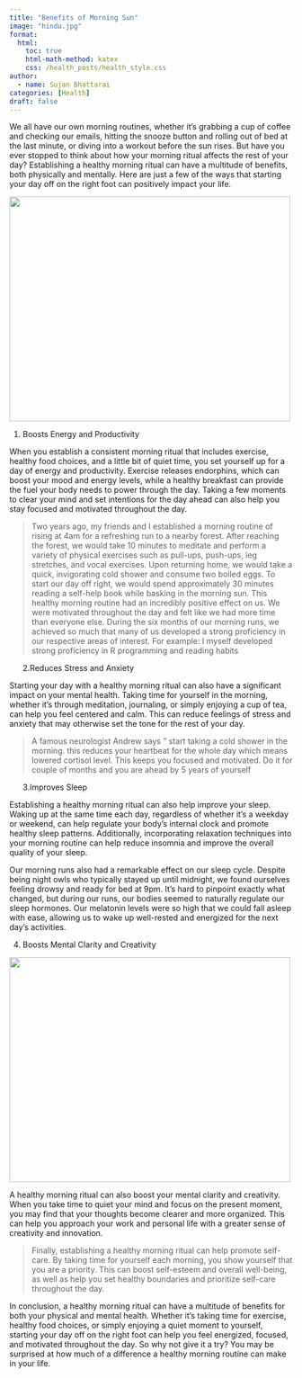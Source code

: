 ```yaml
---
title: "Benefits of Morning Sun"
image: "hindu.jpg"
format:
  html:
    toc: true
    html-math-method: katex
    css: /health_posts/health_style.css
author:
  - name: Sujan Bhattarai
categories: [Health]
draft: false
---
```


<p>We all have our own morning routines, whether it's grabbing a cup of coffee and checking our emails, hitting the snooze button and rolling out of bed at the last minute, or diving into a workout before the sun rises. But have you ever stopped to think about how your morning ritual affects the rest of your day? Establishing a healthy morning ritual can have a multitude of benefits, both physically and mentally. Here are just a few of the ways that starting your day off on the right foot can positively impact your life.</p>

<p><img class=" wp-image-106 alignleft" src="image1.jpg" alt="" width="500" height="400" /></p>

<ol>
 	<li>Boosts Energy and Productivity</li>
</ol>
When you establish a consistent morning ritual that includes exercise, healthy food choices, and a little bit of quiet time, you set yourself up for a day of energy and productivity. Exercise releases endorphins, which can boost your mood and energy levels, while a healthy breakfast can provide the fuel your body needs to power through the day. Taking a few moments to clear your mind and set intentions for the day ahead can also help you stay focused and motivated throughout the day.

<blockquote>Two years ago, my friends and I established a morning routine of rising at 4am for a refreshing run to a nearby forest. After reaching the forest, we would take 10 minutes to meditate and perform a variety of physical exercises such as pull-ups, push-ups, leg stretches, and vocal exercises. Upon returning home, we would take a quick, invigorating cold shower and consume two boiled eggs. To start our day off right, we would spend approximately 30 minutes reading a self-help book while basking in the morning sun. This healthy morning routine had an incredibly positive effect on us. We were motivated throughout the day and felt like we had more time than everyone else. During the six months of our morning runs, we achieved so much that many of us developed a strong proficiency in our respective areas of interest. For example: I myself developed strong proficiency in R programming and reading habits</blockquote>

<ol>
 	2.Reduces Stress and Anxiety
</ol>
Starting your day with a healthy morning ritual can also have a significant impact on your mental health. Taking time for yourself in the morning, whether it's through meditation, journaling, or simply enjoying a cup of tea, can help you feel centered and calm. This can reduce feelings of stress and anxiety that may otherwise set the tone for the rest of your day.

<blockquote>A famous neurologist Andrew says " start taking a cold shower in the morning. this reduces your heartbeat for the whole day which means lowered cortisol level. This keeps you focused and motivated. Do it for couple of months and you are ahead by 5 years of yourself</blockquote>

<ol>
 	3.Improves Sleep
</ol>
Establishing a healthy morning ritual can also help improve your sleep. Waking up at the same time each day, regardless of whether it's a weekday or weekend, can help regulate your body's internal clock and promote healthy sleep patterns. Additionally, incorporating relaxation techniques into your morning routine can help reduce insomnia and improve the overall quality of your sleep.

Our morning runs also had a remarkable effect on our sleep cycle. Despite being night owls who typically stayed up until midnight, we found ourselves feeling drowsy and ready for bed at 9pm. It's hard to pinpoint exactly what changed, but during our runs, our bodies seemed to naturally regulate our sleep hormones. Our melatonin levels were so high that we could fall asleep with ease, allowing us to wake up well-rested and energized for the next day's activities.

<ol start="4">
 	<li>Boosts Mental Clarity and Creativity</li>
</ol>

<p><img class=" wp-image-106 alignleft" src="image2.jpg" alt="" width="500" height="400" /></p>

A healthy morning ritual can also boost your mental clarity and creativity. When you take time to quiet your mind and focus on the present moment, you may find that your thoughts become clearer and more organized. This can help you approach your work and personal life with a greater sense of creativity and innovation.

<blockquote>Finally, establishing a healthy morning ritual can help promote self-care. By taking time for yourself each morning, you show yourself that you are a priority. This can boost self-esteem and overall well-being, as well as help you set healthy boundaries and prioritize self-care throughout the day.
</blockquote>

In conclusion, a healthy morning ritual can have a multitude of benefits for both your physical and mental health. Whether it's taking time for exercise, healthy food choices, or simply enjoying a quiet moment to yourself, starting your day off on the right foot can help you feel energized, focused, and motivated throughout the day. So why not give it a try? You may be surprised at how much of a difference a healthy morning routine can make in your life.
